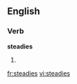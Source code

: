 ==English==

===Verb===
'''steadies'''

# {{third-person singular of|[[steady]]}}

[[fr:steadies]]
[[vi:steadies]]